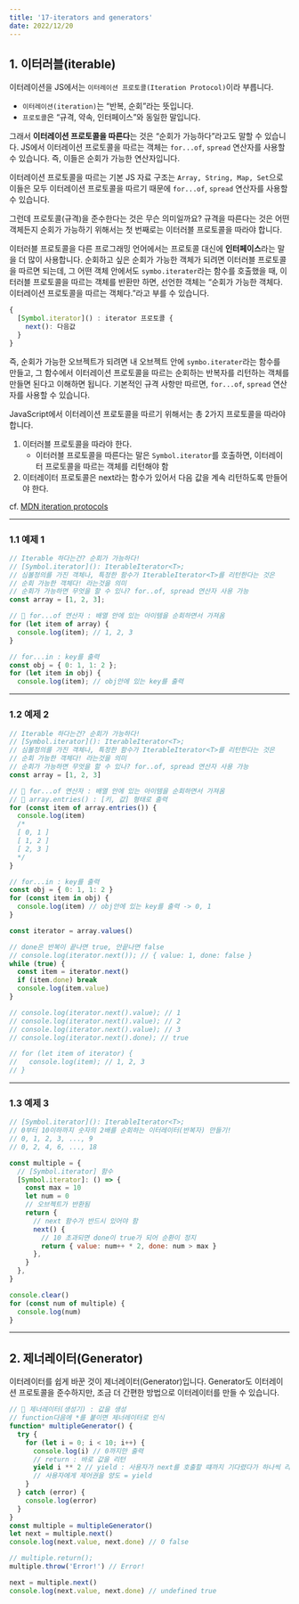 ```yaml
---
title: '17-iterators and generators'
date: 2022/12/20
---
```


## 1. 이터러블(iterable)

이터레이션을 JS에서는 `이터레이션 프로토콜(Iteration Protocol)`이라 부릅니다.

- `이터레이션(iteration)`는 “반복, 순회”라는 뜻입니다.
- `프로토콜`은 “규격, 약속, 인터페이스”와 동일한 말입니다.

그래서 **이터레이션 프로토콜을 따른다**는 것은 “순회가 가능하다”라고도 말할 수 있습니다.
JS에서 이터레이션 프로토콜을 따르는 객체는 `for...of`, `spread` 연산자를 사용할 수 있습니다.
즉, 이들은 순회가 가능한 연산자입니다.

이터레이션 프로토콜을 따르는 기본 JS 자료 구조는 `Array, String, Map, Set`으로
이들은 모두 이터레이션 프로토콜을 따르기 때문에 `for...of`, `spread` 연산자를 사용할 수 있습니다.

그런데 프로토콜(규격)을 준수한다는 것은 무슨 의미일까요?
규격을 따른다는 것은 어떤 객체든지 순회가 가능하기 위해서는 첫 번째로는 이터러블 프로토콜을 따라야 합니다.

이터러블 프로토콜을 다른 프로그래밍 언어에서는 프로토콜 대신에 **인터페이스**라는 말을 더 많이 사용합니다.
순회하고 싶은 순회가 가능한 객체가 되려면 이터러블 프로토콜을 따르면 되는데,
그 어떤 객체 안에서도 `symbo.iterater`라는 함수를 호출했을 때, 이터러블 프로토콜을 따르는 객체를 반환만 하면,
선언한 객체는 “순회가 가능한 객체다. 이터레이션 프로토콜을 따르는 객체다.”라고 부를 수 있습니다.

```js
{
  [Symbol.iterator]() : iterator 프로토콜 {
    next(): 다음값
  }
}
```

즉, 순회가 가능한 오브젝트가 되려면 내 오브젝트 안에 `symbo.iterater`라는 함수를 만들고,
그 함수에서 이터레이션 프로토콜을 따르는 순회하는 반복자를 리턴하는 객체를 만들면 된다고 이해하면 됩니다.
기본적인 규격 사항만 따르면, `for...of`, `spread` 연산자를 사용할 수 있습니다.

JavaScript에서 이터레이션 프로토콜을 따르기 위해서는 총 2가지 프로토콜을 따라야 합니다.

1. 이터러블 프로토콜을 따라야 한다.
   - 이터러블 프로토콜을 따른다는 말은 `Symbol.iterator`를 호출하면, 이터레이터 프로토콜을 따르는 객체를 리턴해야 함
2. 이터레이터 프로토콜은 next라는 함수가 있어서 다음 값을 계속 리턴하도록 만들어야 한다.

cf. [MDN iteration protocols](https://developer.mozilla.org/en-US/docs/Web/JavaScript/Reference/Iteration_protocols)

---

### 1.1 예제 1

```js
// Iterable 하다는건? 순회가 가능하다!
// [Symbol.iterator](): IterableIterator<T>;
// 심볼정의를 가진 객체나, 특정한 함수가 IterableIterator<T>를 리턴한다는 것은
// 순회 가능한 객체다! 라는것을 의미
// 순회가 가능하면 무엇을 할 수 있나? for..of, spread 연산자 사용 가능
const array = [1, 2, 3];

// 📝 for...of 연산자 : 배열 안에 있는 아이템을 순회하면서 가져옴
for (let item of array) {
  console.log(item); // 1, 2, 3
}

// for...in : key를 출력
const obj = { 0: 1, 1: 2 };
for (let item in obj) {
  console.log(item); // obj안에 있는 key를 출력
```

---

### 1.2 예제 2

```js
// Iterable 하다는건? 순회가 가능하다!
// [Symbol.iterator](): IterableIterator<T>;
// 심볼정의를 가진 객체나, 특정한 함수가 IterableIterator<T>를 리턴한다는 것은
// 순회 가능한 객체다! 라는것을 의미
// 순회가 가능하면 무엇을 할 수 있나? for..of, spread 연산자 사용 가능
const array = [1, 2, 3]

// 📝 for...of 연산자 : 배열 안에 있는 아이템을 순회하면서 가져옴
// 📝 array.entries() : [키, 값] 형태로 출력
for (const item of array.entries()) {
  console.log(item)
  /*
  [ 0, 1 ]
  [ 1, 2 ]
  [ 2, 3 ]
  */
}

// for...in : key를 출력
const obj = { 0: 1, 1: 2 }
for (const item in obj) {
  console.log(item) // obj안에 있는 key를 출력 -> 0, 1
}

const iterator = array.values()

// done은 반복이 끝나면 true, 안끝나면 false
// console.log(iterator.next()); // { value: 1, done: false }
while (true) {
  const item = iterator.next()
  if (item.done) break
  console.log(item.value)
}

// console.log(iterator.next().value); // 1
// console.log(iterator.next().value); // 2
// console.log(iterator.next().value); // 3
// console.log(iterator.next().done); // true

// for (let item of iterator) {
//   console.log(item); // 1, 2, 3
// }
```

---

### 1.3 예제 3

```js
// [Symbol.iterator](): IterableIterator<T>;
// 0부터 10이하까지 숫자의 2배를 순회하는 이터레이터(반복자) 만들기!
// 0, 1, 2, 3, ..., 9
// 0, 2, 4, 6, ..., 18

const multiple = {
  // [Symbol.iterator] 함수
  [Symbol.iterator]: () => {
    const max = 10
    let num = 0
    // 오브젝트가 반환됨
    return {
      // next 함수가 반드시 있어야 함
      next() {
        // 10 초과되면 done이 true가 되어 순환이 정지
        return { value: num++ * 2, done: num > max }
      },
    }
  },
}

console.clear()
for (const num of multiple) {
  console.log(num)
}
```

---

## 2. 제너레이터(Generator)

이터레이터를 쉽게 바꾼 것이 제너레이터(Generator)입니다.
Generator도 이터레이션 프로토콜을 준수하지만, 조금 더 간편한 방법으로 이터레이터를 만들 수 있습니다.

```js
// 📝 제너레이터(생성기) : 값을 생성
// function다음에 *를 붙이면 제너레이터로 인식
function* multipleGenerator() {
  try {
    for (let i = 0; i < 10; i++) {
      console.log(i) // 0까지만 출력
      // return : 바로 값을 리턴
      yield i ** 2 // yield : 사용자가 next를 호출할 떄까지 기다렸다가 하나씩 리턴
      // 사용자에게 제어권을 양도 = yield
    }
  } catch (error) {
    console.log(error)
  }
}
const multiple = multipleGenerator()
let next = multiple.next()
console.log(next.value, next.done) // 0 false

// multiple.return();
multiple.throw('Error!') // Error!

next = multiple.next()
console.log(next.value, next.done) // undefined true
```
